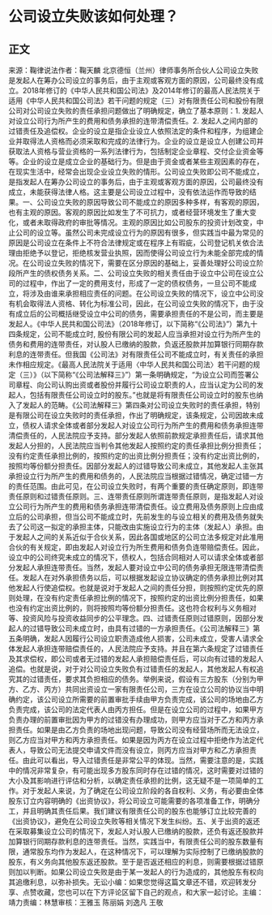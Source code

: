 # 公司设立失败该如何处理？
## 正文
来源：鞠律说法作者：鞠天麟 北京德恒（兰州）律师事务所合伙人公司设立失败是发起人在筹办公司设立的事务后，由于主观或客观方面的原因，公司最终没有成立。2018年修订的《中华人民共和国公司法》及2014年修订的最高人民法院关于适用《中华人民共和国公司法》若干问题的规定（三）对有限责任公司和股份有限公司对公司设立失败的责任承担问题做出了明确规定，确立了基本原则：1. 发起人对设立公司行为所产生的费用和债务承担的连带清偿责任。2. 发起人之间内部的过错责任及追偿权。企业的设立是指企业设立人依照法定的条件和程序，为组建企业并取得法人资格而必须采取和完成的法律行为。企业的设立是设立人创建公司并获取法人资格与营业资格的一系列法律行为，包括制定企业章程、交付企业资金等等。企业的设立是成立企业的基础行为。但是由于资金或者某些主观因素的存在，在现实生活中，经常会出现企业设立失败的情形。公司设立失败即公司不能成立，是指发起人在筹办公司设立的事务后，由于主观或客观方面的原因，公司最终没有成立，未能获得法律人格。这主要是公司设立过程中，没有依法运作而导致的结果。一、公司设立失败的原因导致公司不能成立的原因多种多样，有客观的原因，也有主观的原因。客观的原因比如发生了不可抗力，或者经营环境发生了重大变化，或者未取得政府的审批等情况。主观的原因比如公司股东的投资计划改变，中止公司的设立等。虽然公司未完成设立行为的原因有很多，但实践当中最为常见的原因是公司设立在条件上不符合法律规定或在程序上有瑕疵，公司登记机关依合法理由拒绝予以登记，拒绝核发营业执照，因而使得公司设立行为未能全部完成的情况。在公司设立失败的情况下，需要在区分原因的基础上，妥善处理好公司设立阶段所产生的债权债务关系。二、公司设立失败的相关责任由于设立中公司在设立公司的过程中，作出了一定的费用支付，形成了一定的债权债务，一旦公司不能成立，将涉及由谁来承担相应责任的问题。在公司设立失败的情况下，设立中公司没有机会取得法人资格、转化为标准公司，因此，在公司设立失败的情况下，由于没有成立后的公司概括继受设立中公司的债务，需要承担责任的不是公司，而主要是发起人。《中华人民共和国公司法》（2018年修订，以下简称“《公司法》”）第九十四条规定，公司不能成立时, 股份有限公司的发起人应当承担对设立行为所产生的债务和费用的连带责任，对认股人已缴纳的股款，负返还股款并加算银行同期存款利息的连带责任。但我国《公司法》对有限责任公司不能成立时，有关责任的承担未作相应规定。《最高人民法院关于适用〈中华人民共和国公司法〉若干问题的规定（三）》（以下简称“《公司法解释三》”）第一条明确规定，“为设立公司而签署公司章程、向公司认购出资或者股份并履行公司设立职责的人，应当认定为公司的发起人，包括有限责任公司设立时的股东。”也就是将有限责任公司设立时的股东也纳入了发起人的范畴。《公司法解释三》第四条对公司设立失败时的责任承担，特别是有限公司在设立失败时的责任承担，作出了明确规定，该条规定，公司因故未成立，债权人请求全体或者部分发起人对设立公司行为所产生的费用和债务承担连带清偿责任的，人民法院应予支持。部分发起人依照前款规定承担责任后，请求其他发起人分担的，人民法院应当判令其他发起人按照约定的责任承担比例分担责任；没有约定责任承担比例的，按照约定的出资比例分担责任；没有约定出资比例的，按照均等份额分担责任。因部分发起人的过错导致公司未成立，其他发起人主张其承担设立行为所产生的费用和债务的，人民法院应当根据过错情况，确定过错一方的责任范围。由此可见，在公司设立失败时，有两个重要的责任确定原则，即连带责任原则和过错责任原则。三、连带责任原则所谓连带责任原则，是指发起人对设立公司行为所产生的费用和债务承担连带清偿责任。设立费用及债务原则上应由成立后的公司承担，但当公司不能成立时，先前发生的与设立相关的费用及债务就失去了公司这一拟定的承担主体，只能改由实施设立行为的主体（发起人）承担。由于发起人之间的关系近似于合伙关系，因此各国或地区的公司立法多规定对此准用合伙的有关规定，即由发起人对设立行为所生费用和债务负连带赔偿责任。因此，设立中的公司终究未成立的情况下，债权人，包括合同相对人可以请求全体或者部分发起人承担连带责任。当然，发起人要对设立中公司的债务承担无限连带清偿责任。发起人在对外承担债务以后，可以根据发起设立协议确定的债务承担比例对其他发起人行使追偿权。也就是说对于发起人之间的责任分担，则按照约定优先的原则处理，在没有约定责任承担比例的情况下，按照约定的出资比例分担责任，如果也没有约定出资比例的，则将按照均等份额分担责任。这也符合权利与义务相对等、投资风险与投资收益同步的公平理念。四、过错责任原则过错原则，因部分发起人的过错导致公司未成立时，由具有过错的一方承担责任。《公司法解释三》第五条明确，发起人因履行公司设立职责造成他人损害，公司未成立，受害人请求全体发起人承担连带赔偿责任的，人民法院应予支持。并且在第六条规定了过错责任及其求偿权，即公司或者无过错的发起人承担赔偿责任后，可以向有过错的发起人追偿。也就是说，对于对公司设立失败负有过错责任的发起人，其他发起人有权追究其的过错责任，要求其负担相应的债务。举例来说，假设有三方股东（分别为甲方、乙方、丙方）共同出资设立一家有限责任公司，三方在设立公司的协议当中明确约定，该公司设立所需要的前置审批手续由甲方负责完成，该公司的场地由乙方负责完成，该公司的法定代表人由丙方担任。但是在设立公司的过程中，如果甲方负责办理的前置审批因为甲方的过错没有办理成功，则甲方应当对于乙方和丙方承担责任。如果是由乙方负责的场地出现问题，导致公司没有经营场所而无法设立，则乙方应当对甲方和丙方承担责任。如果是因为丙方在设立过程中拒绝作为法定代表人，导致公司无法提交申请文件而没有设立，则丙方应当对甲方和乙方承担责任。由此可以看出，导入过错责任是非常公平的体现。当然，需要注意的是，实践中的情况非常复杂，有可能出现多方股东同时存在过错的情况，这时需要对过错的大小及其影响进行评估和分析，以确定责任承担的比例，这无疑不是一项简单的工作。对于发起人来说，为了确定在公司设立阶段的各自权利、义务，有必要由全体股东订立内容明确的《出资协议》，将公司设立可能需要的各项准备工作，明确分工，并且明确其责任后果。我们建议有限责任公司的股东也能够订立比较完善的《出资协议》，避免在公司设立失败等相关情况下发生纠纷。五、关于出资的返还在采取募集设立公司的情况下，发起人对认股人已缴纳的股款，还负有返还股款并加算银行同期存款利息的连带责任。当然，实践当中，有限责任公司的股东数量有限，通常股东均作为发起人，在这种情况下，可以理解为实际控制了已缴纳股款的股东，有义务向其他股东返还股款。至于是否返还相应的利息，则需要根据过错原则加以判断。如果公司设立失败是由于某一发起人的行为造成的，其他股东有权向其追缴利息，以弥补损失。无讼小编：如果您觉得这篇文章还不错，欢迎转发分享、点赞收藏，您也可以在下方评论区留下自己的观点，和大家一起讨论。主编：靖力责编：林慧审核：王雅玉 陈丽娟 刘逸凡 王敬